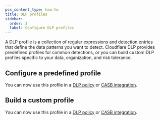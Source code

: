 ```yaml
---
pcx_content_type: how-to
title: DLP profiles
sidebar:
  order: 3
  label: Configure DLP profiles
---
```



A DLP profile is a collection of regular expressions and [detection entries](/cloudflare-one/policies/data-loss-prevention/detection-entries/) that define the data patterns you want to detect. Cloudflare DLP provides predefined profiles for common detections, or you can build custom DLP profiles specific to your data, organization, and risk tolerance.

## Configure a predefined profile

<Render file="data-loss-prevention/predefined-profile" />

You can now use this profile in a [DLP policy](/cloudflare-one/policies/data-loss-prevention/dlp-policies/#2-create-a-dlp-policy) or [CASB integration](/cloudflare-one/applications/casb/casb-dlp/).

## Build a custom profile

<Render file="data-loss-prevention/custom-profile" />

You can now use this profile in a [DLP policy](/cloudflare-one/policies/data-loss-prevention/dlp-policies/#2-create-a-dlp-policy) or [CASB integration](/cloudflare-one/applications/casb/casb-dlp/).

